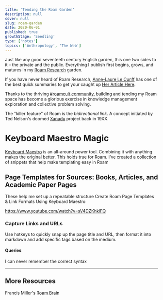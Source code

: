 ```yaml
---
title: 'Tending the Roam Garden'
description: null
cover: null
slug: roam-garden
date: 2020-06-01
published: true
growthStage: 'Seedling'
type: ['notes']
topics: ['Anthropology', 'The Web']
---
```


Just like any good seventeeth century English garden, this one two sides to it – the private and the public. Everything I publish first begins, grows, and matures in my [Roam Research](https://roamresearch.com) garden.

If you have never heard of Roam Research, [Anne-Laure Le Cunff]() has one of the best quick summaries to get your caught up [Her Article Here]().

Thanks to the thriving [#roamcult community](twitter), building and tending my Roam space has become a glorious exercise in knowledge management exploration and collective problem solving.

The "killer feature" of Roam is the _bidirectional link_. A concept initiated by Ted Nelson's doomed [Xanadu]() project back in 19XX.

# Keyboard Maestro Magic

[Keyboard Maestro]() is an all-around power tool. Combining it with anything makes the original better. This holds true for Roam.
I've created a collection of snippets that help make templating easy in Roam

## Page Templates for Sources: Books, Articles, and Academic Paper Pages
These help me set up a repeatable structure
Create Roam Page Templates & Link Formats Using Keyboard Maestro

https://www.youtube.com/watch?v=sV4DZKhklFQ

### Capture Links and URLs
Use hotkeys to quickly snap up the page title and URL, then format it into markdown and add specific tags based on the medium.

#### Queries
I can never remember the correct syntax

---

## More Resources
Francis Miller's [Roam Brain]()




